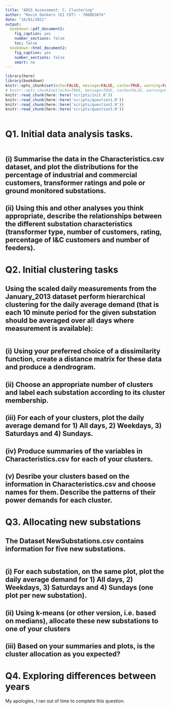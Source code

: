 ```yaml
---
title: "ADSS Assessment: C. Clustering"
author: "Kevin Donkers (EI CDT) - 700063874"
date: "16/01/2021"
output:
  bookdown::pdf_document2:
    fig_caption: yes
    number_sections: false
    toc: false
  bookdown::html_document2:
    fig_caption: yes
    number_sections: false
    smart: no
---
```

```r
library(here)
library(bookdown)
knitr::opts_chunk$set(echo=FALSE, message=FALSE, cache=TRUE, warning=FALSE, include=FALSE)
# knitr::opts_chunk$set(echo=TRUE, message=TRUE, cache=FALSE, warning=FALSE, include=TRUE)
knitr::read_chunk(here::here('scripts/init.R'))
knitr::read_chunk(here::here('scripts/question1.R'))
knitr::read_chunk(here::here('scripts/question2.R'))
knitr::read_chunk(here::here('scripts/question3.R'))
```

<!-- Fig link: \@ref(fig:1.summary) -->

```r
```

# Q1. Initial data analysis tasks.

```r
```

## (i) Summarise the data in the Characteristics.csv dataset, and plot the distributions for the percentage of industrial and commercial customers, transformer ratings and pole or ground monitored substations.

## (ii) Using this and other analyses you think appropriate, describe the relationships between the different substation characteristics (transformer type, number of customers, rating, percentage of I&C customers and number of feeders).



\pagebreak
# Q2. Initial clustering tasks
## Using the scaled daily measurements from the January_2013 dataset perform hierarchical clustering for the daily average demand (that is each 10 minute period for the given substation should be averaged over all days where measurement is available):

```r
```

## (i) Using your preferred choice of a dissimilarity function, create a distance matrix for these data and produce a dendrogram.


## (ii) Choose an appropriate number of clusters and label each substation according to its cluster membership.


## (iii) For each of your clusters, plot the daily average demand for 1) All days, 2) Weekdays, 3) Saturdays and 4) Sundays.


## (iv) Produce summaries of the variables in Characteristics.csv for each of your clusters.



## (v) Desribe your clusters based on the information in Characteristics.csv and choose names for them. Describe the patterns of their power demands for each cluster.






\pagebreak
# Q3. Allocating new substations
## The Dataset NewSubstations.csv contains information for five new substations.

```r
```
## (i) For each substation, on the same plot, plot the daily average demand for 1) All days, 2) Weekdays, 3) Saturdays and 4) Sundays (one plot per new substation).


## (ii) Using k-means (or other version, i.e. based on medians), allocate these new substations to one of your clusters


## (iii) Based on your summaries and plots, is the cluster allocation as you expected?

\pagebreak
# Q4. Exploring differences between years

My apologies, I ran out of time to complete this question.
